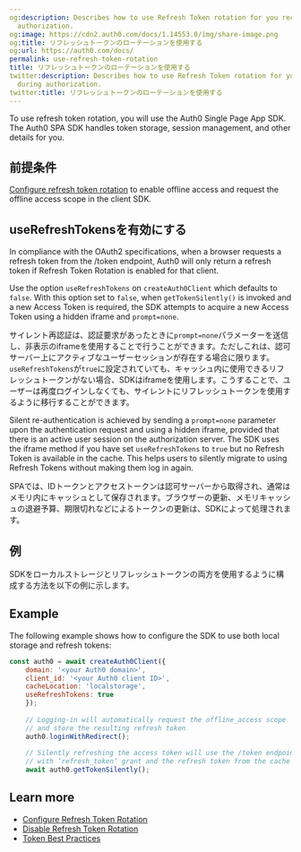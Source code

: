 ```yaml
---
og:description: Describes how to use Refresh Token rotation for you received during
  authorization.
og:image: https://cdn2.auth0.com/docs/1.14553.0/img/share-image.png
og:title: リフレッシュトークンのローテーションを使用する
og:url: https://auth0.com/docs/
permalink: use-refresh-token-rotation
title: リフレッシュトークンのローテーションを使用する
twitter:description: Describes how to use Refresh Token rotation for you received
  during authorization.
twitter:title: リフレッシュトークンのローテーションを使用する
---
```


To use <Tooltip tip="Refresh Token: Token used to obtain a renewed Access Token without forcing users to log in again." cta="View Glossary" href="/docs/glossary?term=refresh+token">refresh token</Tooltip> rotation, you will use the Auth0 Single Page App SDK. The Auth0 SPA SDK handles token storage, session management, and other details for you.

## 前提条件

[Configure refresh token rotation](/docs/secure/tokens/refresh-tokens/configure-refresh-token-rotation) to enable offline access and request the offline access scope in the client SDK.

## useRefreshTokensを有効にする

In compliance with the OAuth2 specifications, when a browser requests a refresh token from the /<Tooltip tip="Token Endpoint: Endpoint on the Authorization Server that is used to programmatically request tokens." cta="View Glossary" href="/docs/glossary?term=token+endpoint">token endpoint</Tooltip>, Auth0 will only return a refresh token if <Tooltip tip="Token Endpoint: Endpoint on the Authorization Server that is used to programmatically request tokens." cta="View Glossary" href="/docs/glossary?term=Refresh+Token+Rotation">Refresh Token Rotation</Tooltip> is enabled for that client.

Use the option `useRefreshTokens` on `createAuth0Client` which defaults to `false`. With this option set to `false`, when `getTokenSilently()` is invoked and a new <Tooltip tip="Access Token: Authorization credential, in the form of an opaque string or JWT, used to access an API." cta="View Glossary" href="/docs/glossary?term=Access+Token">Access Token</Tooltip> is required, the SDK attempts to acquire a new Access Token using a hidden iframe and `prompt=none`.

サイレント再認証は、認証要求があったときに`prompt=none`パラメーターを送信し、非表示のiframeを使用することで行うことができます。ただしこれは、認可サーバー上にアクティブなユーザーセッションが存在する場合に限ります。`useRefreshTokens`が`true`に設定されていても、キャッシュ内に使用できるリフレッシュトークンがない場合、SDKはiframeを使用します。こうすることで、ユーザーは再度ログインしなくても、サイレントにリフレッシュトークンを使用するように移行することができます。

Silent re-authentication is achieved by sending a `prompt=none` parameter upon the authentication request and using a hidden iframe, provided that there is an active user session on the <Tooltip tip="Authorization Server: Centralized server that contributes to defining the boundaries of a user’s access. For example, your authorization server can control the data, tasks, and features available to a user." cta="View Glossary" href="/docs/glossary?term=authorization+server">authorization server</Tooltip>. The SDK uses the iframe method if you have set `useRefreshTokens` to `true` but no Refresh Token is available in the cache. This helps users to silently migrate to using Refresh Tokens without making them log in again.

SPAでは、IDトークンとアクセストークンは認可サーバーから取得され、通常はメモリ内にキャッシュとして保存されます。ブラウザーの更新、メモリキャッシュの退避予算、期限切れなどによるトークンの更新は、SDKによって処理されます。

## 例

SDKをローカルストレージとリフレッシュトークンの両方を使用するように構成する方法を以下の例に示します。

## Example

The following example shows how to configure the SDK to use both local storage and refresh tokens:

```javascript lines
const auth0 = await createAuth0Client({
    domain: '<your Auth0 domain>',
    client_id: '<your Auth0 client ID>',
    cacheLocation: 'localstorage',
    useRefreshTokens: true
    });
    
    // Logging-in will automatically request the offline_access scope
    // and store the resulting refresh token
    auth0.loginWithRedirect();
    
    // Silently refreshing the access token will use the /token endpoint
    // with ‘refresh_token’ grant and the refresh token from the cache
    await auth0.getTokenSilently();
```






## Learn more

* [Configure Refresh Token Rotation](/docs/secure/tokens/refresh-tokens/configure-refresh-token-rotation)
* [Disable Refresh Token Rotation](/docs/secure/tokens/refresh-tokens/disable-refresh-token-rotation)
* [Token Best Practices](/docs/secure/tokens/token-best-practices)